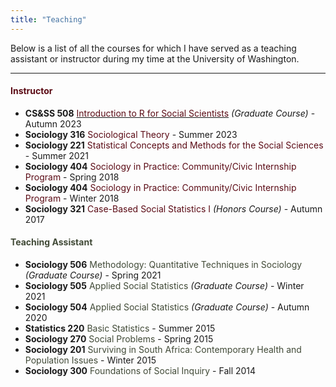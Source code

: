```yaml
---
title: "Teaching"
---
```


Below is a list of all the courses for which I have served as a teaching assistant or instructor during my time at the University of Washington.

___

#### <span style="color:#5B0B15">Instructor</span>

- **CS&SS 508** [<span style="color:#5B0B15">Introduction to R for Social Scientists</span>](https://vsass.github.io/CSSS508) *(Graduate Course)* - Autumn 2023
- **Sociology 316** <span style="color:#5B0B15">Sociological Theory</span> - Summer 2023
- **Sociology 221** <span style="color:#5B0B15">Statistical Concepts and Methods for the Social Sciences</span> - Summer 2021
- **Sociology 404** <span style="color:#5B0B15">Sociology in Practice: Community/Civic Internship Program</span> - Spring 2018
- **Sociology 404** <span style="color:#5B0B15">Sociology in Practice: Community/Civic Internship Program</span> - Winter 2018
- **Sociology 321** <span style="color:#5B0B15">Case-Based Social Statistics I</span> *(Honors Course)* - Autumn 2017

#### <span style="color:#414A37">Teaching Assistant</span>

- **Sociology 506** <span style="color:#414A37">Methodology: Quantitative Techniques in Sociology</span> *(Graduate Course)* - Spring 2021
- **Sociology 505** <span style="color:#414A37">Applied Social Statistics</span> *(Graduate Course)* - Winter 2021
- **Sociology 504** <span style="color:#414A37">Applied Social Statistics</span> *(Graduate Course)* - Autumn 2020
- **Statistics 220** <span style="color:#414A37">Basic Statistics</span> - Summer 2015
- **Sociology 270** <span style="color:#414A37">Social Problems</span> - Spring 2015
- **Sociology 201** <span style="color:#414A37">Surviving in South Africa: Contemporary Health and Population Issues</span> - Winter 2015
- **Sociology 300** <span style="color:#414A37">Foundations of Social Inquiry</span> - Fall 2014